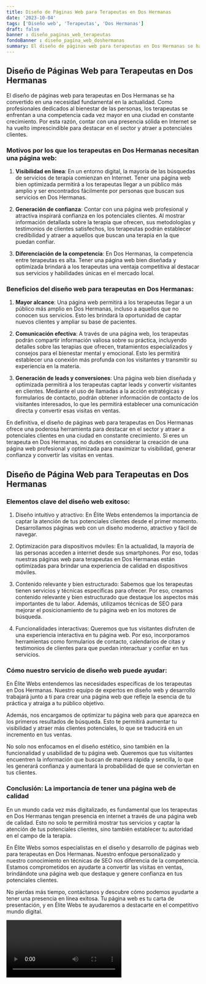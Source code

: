 ```yaml
---
title: Diseño de Páginas Web para Terapeutas en Dos Hermanas
date: '2023-10-04'
tags: ['Diseño web', 'Terapeutas', 'Dos Hermanas']
draft: false
banner : diseño_paginas_web_terapeutas
fondoBanner : diseño_pagina_web_doshermanas
summary: El diseño de páginas web para terapeutas en Dos Hermanas se ha convertido en una necesidad fundamental en la actualidad. Como profesionales dedicados al bienestar de las personas, los terapeutas se enfrentan a una competencia cada vez mayor en una ciudad en constante crecimiento. Por esta razón, contar con una presencia sólida en Internet se ha vuelto imprescindible para destacar en el sector y atraer a potenciales clientes.
---
```


## Diseño de Páginas Web para Terapeutas en Dos Hermanas

El diseño de páginas web para terapeutas en Dos Hermanas se ha convertido en una necesidad fundamental en la actualidad. Como profesionales dedicados al bienestar de las personas, los terapeutas se enfrentan a una competencia cada vez mayor en una ciudad en constante crecimiento. Por esta razón, contar con una presencia sólida en Internet se ha vuelto imprescindible para destacar en el sector y atraer a potenciales clientes.

### Motivos por los que los terapeutas en Dos Hermanas necesitan una página web:

1. **Visibilidad en línea**: En un entorno digital, la mayoría de las búsquedas de servicios de terapia comienzan en Internet. Tener una página web bien optimizada permitirá a los terapeutas llegar a un público más amplio y ser encontrados fácilmente por personas que buscan sus servicios en Dos Hermanas.

2. **Generación de confianza**: Contar con una página web profesional y atractiva inspirará confianza en los potenciales clientes. Al mostrar información detallada sobre la terapia que ofrecen, sus metodologías y testimonios de clientes satisfechos, los terapeutas podrán establecer credibilidad y atraer a aquellos que buscan una terapia en la que puedan confiar.

3. **Diferenciación de la competencia**: En Dos Hermanas, la competencia entre terapeutas es alta. Tener una página web bien diseñada y optimizada brindará a los terapeutas una ventaja competitiva al destacar sus servicios y habilidades únicas en el mercado local.

### Beneficios del diseño web para terapeutas en Dos Hermanas:

1. **Mayor alcance**: Una página web permitirá a los terapeutas llegar a un público más amplio en Dos Hermanas, incluso a aquellos que no conocen sus servicios. Esto les brindará la oportunidad de captar nuevos clientes y ampliar su base de pacientes.

2. **Comunicación efectiva**: A través de una página web, los terapeutas podrán compartir información valiosa sobre su práctica, incluyendo detalles sobre las terapias que ofrecen, tratamientos especializados y consejos para el bienestar mental y emocional. Esto les permitirá establecer una conexión más profunda con los visitantes y transmitir su experiencia en la materia.

3. **Generación de leads y conversiones**: Una página web bien diseñada y optimizada permitirá a los terapeutas captar leads y convertir visitantes en clientes. Mediante el uso de llamadas a la acción estratégicas y formularios de contacto, podrán obtener información de contacto de los visitantes interesados, lo que les permitirá establecer una comunicación directa y convertir esas visitas en ventas.

En definitiva, el diseño de páginas web para terapeutas en Dos Hermanas ofrece una poderosa herramienta para destacar en el sector y atraer a potenciales clientes en una ciudad en constante crecimiento. Si eres un terapeuta en Dos Hermanas, no dudes en considerar la creación de una página web profesional y optimizada para maximizar tu visibilidad, generar confianza y convertir las visitas en ventas.

<GifSeo />

<Cta />

## Diseño de Página Web para Terapeutas en Dos Hermanas

### Elementos clave del diseño web exitoso:

1. Diseño intuitivo y atractivo: En Élite Webs entendemos la importancia de captar la atención de tus potenciales clientes desde el primer momento. Desarrollamos páginas web con un diseño moderno, atractivo y fácil de navegar.

2. Optimización para dispositivos móviles: En la actualidad, la mayoría de las personas acceden a internet desde sus smartphones. Por eso, todas nuestras páginas web para terapeutas en Dos Hermanas están optimizadas para brindar una experiencia de calidad en dispositivos móviles.

3. Contenido relevante y bien estructurado: Sabemos que los terapeutas tienen servicios y técnicas específicas para ofrecer. Por eso, creamos contenido relevante y bien estructurado que destaque los aspectos más importantes de tu labor. Además, utilizamos técnicas de SEO para mejorar el posicionamiento de tu página web en los motores de búsqueda.

4. Funcionalidades interactivas: Queremos que tus visitantes disfruten de una experiencia interactiva en tu página web. Por eso, incorporamos herramientas como formularios de contacto, calendarios de citas y testimonios de clientes para que puedan interactuar y confiar en tus servicios.

### Cómo nuestro servicio de diseño web puede ayudar:

En Élite Webs entendemos las necesidades específicas de los terapeutas en Dos Hermanas. Nuestro equipo de expertos en diseño web y desarrollo trabajará junto a ti para crear una página web que refleje la esencia de tu práctica y atraiga a tu público objetivo.

Además, nos encargamos de optimizar tu página web para que aparezca en los primeros resultados de búsqueda. Esto te permitirá aumentar tu visibilidad y atraer más clientes potenciales, lo que se traducirá en un incremento en tus ventas.

No solo nos enfocamos en el diseño estético, sino también en la funcionalidad y usabilidad de tu página web. Queremos que tus visitantes encuentren la información que buscan de manera rápida y sencilla, lo que les generará confianza y aumentará la probabilidad de que se conviertan en tus clientes.

### Conclusión: La importancia de tener una página web de calidad

En un mundo cada vez más digitalizado, es fundamental que los terapeutas en Dos Hermanas tengan presencia en internet a través de una página web de calidad. Esto no solo te permitirá mostrar tus servicios y captar la atención de tus potenciales clientes, sino también establecer tu autoridad en el campo de la terapia.

En Élite Webs somos especialistas en el diseño y desarrollo de páginas web para terapeutas en Dos Hermanas. Nuestro enfoque personalizado y nuestro conocimiento en técnicas de SEO nos diferencia de la competencia. Estamos comprometidos en ayudarte a convertir las visitas en ventas, brindándote una página web que destaque y genere confianza en tus potenciales clientes.

No pierdas más tiempo, contáctanos y descubre cómo podemos ayudarte a tener una presencia en línea exitosa. Tu página web es tu carta de presentación, y en Élite Webs te ayudaremos a destacarte en el competitivo mundo digital.

<Video />

<CtaBot job='Terapeutas' city='Dos Hermanas'/>

<Gmaps query='Dos Hermanas+españa+maps' />